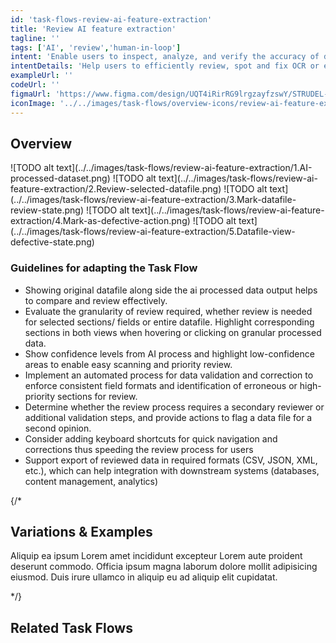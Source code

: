 ```yaml
---
id: 'task-flows-review-ai-feature-extraction'
title: 'Review AI feature extraction'
tagline: ''
tags: ['AI', 'review','human-in-loop']
intent: 'Enable users to inspect, analyze, and verify the accuracy of data that has been processed by an AI model.'
intentDetails: 'Help users to efficiently review, spot and fix OCR or extraction errors while preserving context.'
exampleUrl: ''
codeUrl: ''
figmaUrl: 'https://www.figma.com/design/UQT4iRirRG9lrgzayfzswY/STRUDEL-Task-Flows?node-id=949-340&t=hIWwOhiqAdYd9nZj-1'
iconImage: '../../images/task-flows/overview-icons/review-ai-feature-extraction.png'
---
```


## Overview

<Grid container spacing={4}>
  <Grid item xs={6} md={4}>
    ![TODO alt text](../../images/task-flows/review-ai-feature-extraction/1.AI-processed-dataset.png)
  </Grid>
  <Grid item xs={6} md={4}>
    ![TODO alt text](../../images/task-flows/review-ai-feature-extraction/2.Review-selected-datafile.png)
  </Grid>
  <Grid item xs={6} md={4}>
    ![TODO alt text](../../images/task-flows/review-ai-feature-extraction/3.Mark-datafile-review-state.png)
  </Grid>
  <Grid item xs={6} md={4}>
    ![TODO alt text](../../images/task-flows/review-ai-feature-extraction/4.Mark-as-defective-action.png)
  </Grid>
  <Grid item xs={6} md={4}>
    ![TODO alt text](../../images/task-flows/review-ai-feature-extraction/5.Datafile-view-defective-state.png)
  </Grid>
</Grid>

### Guidelines for adapting the Task Flow

<ul>
  <li>
    Showing original datafile along side the ai processed data output helps to compare and review effectively. 
  </li>
  <li>
    Evaluate the granularity of review required, whether review is needed for selected sections/ fields or entire datafile. Highlight corresponding sections in both views when hovering or clicking on granular processed data.
  </li>
  <li>
    Show confidence levels from AI process and highlight low-confidence areas to enable easy scanning and priority review.
  </li>
  <li>
    Implement an automated process for data validation and correction to enforce consistent field formats and identification of erroneous or high-priority sections for review.
  </li>
  <li>
    Determine whether the review process requires a secondary reviewer or additional validation steps, and provide actions to flag a data file for a second opinion.
  </li>
  <li>
    Consider adding keyboard shortcuts for quick navigation and corrections thus speeding the review process for users
  </li>
  <li>
    Support export of reviewed data in required formats (CSV, JSON, XML, etc.), which can help integration with downstream systems (databases, content management, analytics)
  </li>
</ul>

{/*
## Variations & Examples

Aliquip ea ipsum Lorem amet incididunt excepteur Lorem aute proident deserunt commodo. Officia ipsum magna laborum dolore mollit adipisicing eiusmod. Duis irure ullamco in aliquip eu ad aliquip elit cupidatat.

*/}

## Related Task Flows

<Grid container spacing={4}>
  <Grid item md={6}>
    <TaskFlowCard name="Track State" />
  </Grid>
  <Grid item md={6}>
    <TaskFlowCard name="Explore Data" />
  </Grid>
</Grid>